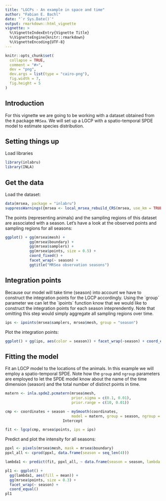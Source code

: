 ```yaml
---
title: "LGCPs - An example in space and time"
author: "Fabian E. Bachl"
date: "`r Sys.Date()`"
output: rmarkdown::html_vignette
vignette: >
  %\VignetteIndexEntry{Vignette Title}
  %\VignetteEngine{knitr::rmarkdown}
  %\VignetteEncoding{UTF-8}
---
```


```r
knitr::opts_chunk$set(
  collapse = TRUE,
  comment = "#>",
  dev = "png",
  dev.args = list(type = "cairo-png"),
  fig.width = 7,
  fig.height = 5
)
```

Introduction
----------------
For this vignette we are going to be working with a dataset obtained from 
the `R` package `MRSea`. We will set up a LGCP with a spatio-temporal SPDE model to estimate species distribution.


Setting things up
----------------

Load libraries
```r
library(inlabru)
library(INLA)
```

Get the data
-----------------------------------
Load the dataset:

```r
data(mrsea, package = "inlabru")
suppressWarnings({mrsea <- local_mrsea_rebuild_CRS(mrsea, use_km = TRUE)})
```

The points (representing animals) and the sampling regions of this dataset are associated with a season. Let's have a look at the observed points and sampling regions for all seasons:

```r
ggplot() + gg(mrsea$mesh) +
           gg(mrsea$boundary) + 
           gg(mrsea$samplers) +
           gg(mrsea$points, size = 0.5) + 
           coord_fixed() + 
           facet_wrap(~ season) +
           ggtitle("MRSea observation seasons")
```

Integration points
-----------------------------------

Because our model will take time (season) into account we have to construct the integration points for the LGCP accordingly. Using the ´group´ parameter we can let the ´ipoints´ function know that we would like to construct the integration points for each season inteprendently. Note that omitting this step would simply aggregate all sampling regions over time.

```r
ips <- ipoints(mrsea$samplers, mrsea$mesh, group = "season")
```
Plot the integration points:
```r
ggplot() + gg(ips, aes(color = season)) + facet_wrap(~season) + coord_equal()
```

Fitting the model
-----------------------------------

Fit an LGCP model to the locations of the animals. In this example we will employ a spatio-temporal SPDE. Note how the `group` and `ngroup` parameters are employed to let the SPDE model know about the name of the time dimension (season) and the total number of distinct points in time. 

```r
matern <- inla.spde2.pcmatern(mrsea$mesh, 
                              prior.sigma = c(0.1, 0.01), 
                              prior.range = c(10, 0.01))

cmp <- coordinates + season ~ mySmooth(coordinates,
                              model = matern, group = season, ngroup = 4) +
                          Intercept

fit <- lgcp(cmp, mrsea$points, ips = ips)
```

Predict and plot the intensity for all seasons:

```r
ppxl <- pixels(mrsea$mesh, mask = mrsea$boundary)
ppxl_all <- cprod(ppxl, data.frame(season = seq_len(4)))

lambda1 <- predict(fit, ppxl_all, ~ data.frame(season = season, lambda = exp(mySmooth + Intercept)))
```
```r
pl1 <- ggplot() +
  gg(lambda1, aes(fill = mean)) +
  gg(mrsea$points, size = 0.3) +
  facet_wrap(~ season) +
  coord_equal()
pl1
```
